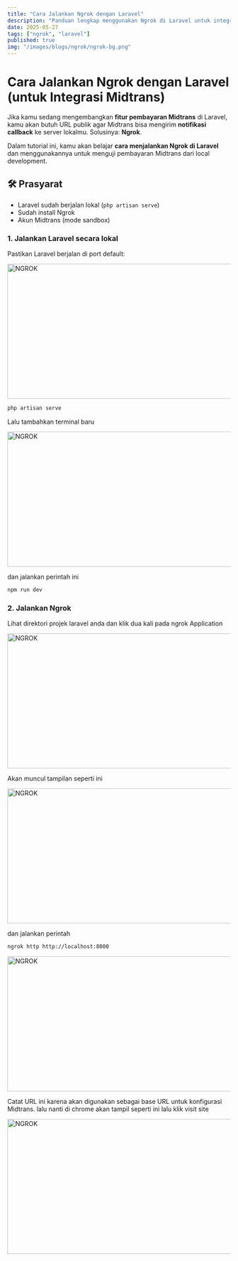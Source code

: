 ```yaml
---
title: "Cara Jalankan Ngrok dengan Laravel"
description: "Panduan lengkap menggunakan Ngrok di Laravel untuk integrasi Midtrans."
date: 2025-05-27
tags: ["ngrok", "laravel"]
published: true
img: "/images/blogs/ngrok/ngrok-bg.png"
---
```


# Cara Jalankan Ngrok dengan Laravel (untuk Integrasi Midtrans)

Jika kamu sedang mengembangkan **fitur pembayaran Midtrans** di Laravel, kamu akan butuh URL publik agar Midtrans bisa mengirim **notifikasi callback** ke server lokalmu. Solusinya: **Ngrok**.

Dalam tutorial ini, kamu akan belajar **cara menjalankan Ngrok di Laravel** dan menggunakannya untuk menguji pembayaran Midtrans dari local development.

## 🛠️ Prasyarat

- Laravel sudah berjalan lokal (`php artisan serve`)
- Sudah install Ngrok
- Akun Midtrans (mode sandbox)

### 1. Jalankan Laravel secara lokal

Pastikan Laravel berjalan di port default:

<Image src="/images/blogs/ngrok/serve.png" width="718" height="304" alt="NGROK" />

```bash
php artisan serve
```

Lalu tambahkan terminal baru

<Image src="/images/blogs/ngrok/add-terminal.png" width="718" height="304" alt="NGROK" />

dan jalankan perintah ini

```bash
npm run dev
```

### 2. Jalankan Ngrok

Lihat direktori projek laravel anda dan klik dua kali pada ngrok Application

<Image src="/images/blogs/ngrok/ngrok.png" width="718" height="304" alt="NGROK" />

Akan muncul tampilan seperti ini

<Image src="/images/blogs/ngrok/jalankan-ngrok.png" width="718" height="304" alt="NGROK" />

dan jalankan perintah

```bash
ngrok http http://localhost:8000
```

<Image src="/images/blogs/ngrok/copy-url-ngrok.png" width="718" height="304" alt="NGROK" />

Catat URL ini karena akan digunakan sebagai base URL untuk konfigurasi Midtrans.
lalu nanti di chrome akan tampil seperti ini lalu klik visit site

<Image src="/images/blogs/ngrok/klik-visit.png" width="718" height="304" alt="NGROK" />
